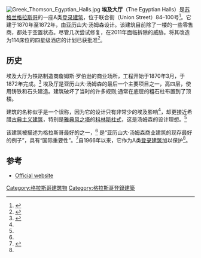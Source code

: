 [[File:Greek_Thomson_Egyptian_Halls.jpg|thumb]]
'''埃及大厅'''（The Egyptian Halls）是[[苏格兰|苏格兰]][[格拉斯哥|格拉斯哥]]的一座A类[[登录建筑|登录建筑]]，位于联合街（Union Street）84–100号<ref name="lbr">{{cite web |url=http://hsewsf.sedsh.gov.uk/hslive/hsstart?P_HBNUM=33208 |title=84-100 (even nos) Union Street: Listed Building Report |publisher=Historic Scotland |accessdate=2011-06-29}}</ref>。它建于1870年至1872年，由亚历山大·汤姆森设计。该建筑目前除了一楼的一些零售商，都处于空置状态。尽管几次尝试修复，在2011年面临拆除的威胁。将其改造为114床位的四星级酒店的计划已获批准<ref name="ET">{{Cite web  | last = Stewart | first = Catriona | title = Boost for historic Halls as £20m hotel a step nearer | url = http://www.eveningtimes.co.uk/news/boost-for-historic-halls-as-20m-hotel-a-step-nearer-116116n.20248903 | publisher = Evening Times | date = 2013-02-20 | accessdate =2013-08-12 }}</ref>。

==历史==
埃及大厅为铁路制造商詹姆斯·罗伯逊的商业场所，工程开始于1870年3月，于1872年完成。<ref name="history">{{cite web|url=http://www.egyptianhalls.co.uk/history.html|title=History|publisher=egyptianhalls.co.uk|date=2011-04-01|deadurl=yes|archiveurl=https://web.archive.org/web/20111227083254/http://www.egyptianhalls.co.uk/history.html|archivedate=2011-12-27|accessdate=2017-03-03}}</ref> 埃及厅是亚历山大·汤姆森的最后一个主要项目之一，高四层，使用铸铁和石头建造。建筑破坏了当时的许多规则;通常在底层的粗石柱布置到了顶楼。

建筑的名称似乎是一个误称，因为它的设计只有非常少的埃及影响<ref name="history"/>，却更接近希腊[[古典主义建筑|古典主义建筑]]，特别是[[雅典|雅典]][[风之塔|风之塔]]的[[科林斯柱式|科林斯柱式]]，这是汤姆森的设计理想。<ref name="history"/>  

该建筑被描述为格拉斯哥最好的之一，<ref name="CWF"/> 是“亚历山大·汤姆森商业建筑的现存最好的例子”，具有“国际重要性”。<ref name="CWF">{{cite web|url=http://www.clydewaterfrontheritage.com/egyptianhallsbidtosurvive.aspx|title=Egyptian Halls bid to survive|publisher=Clyde Waterfront Heritage|date=2011-04-01|deadurl=yes|archiveurl=https://web.archive.org/web/20110708170218/http://www.clydewaterfrontheritage.com/egyptianhallsbidtosurvive.aspx|archivedate=2011-07-08|accessdate=2017-03-03}}</ref>自1966年以来，它作为A类[[登录建筑|登录建筑]]加以保护<ref name="lbr"/>。

==参考==
{{Reflist}}
*[http://www.egyptianhalls.co.uk/ Official website] {{Wayback|url=http://www.egyptianhalls.co.uk/ |date=20190524111955 }}

[[Category:格拉斯哥建筑物|Category:格拉斯哥建筑物]]
[[Category:格拉斯哥登錄建築|Category:格拉斯哥登錄建築]]

{{coord|55|51|35.50|N|4|15|24.92|W|type:landmark|display=title}}
